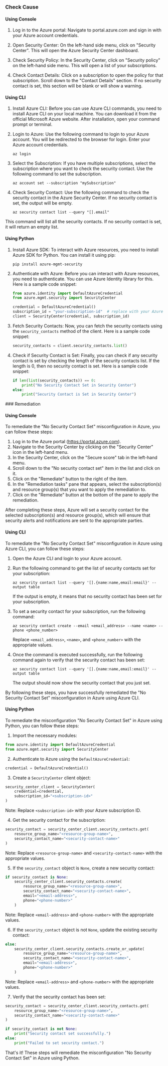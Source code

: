 

<Tabs><Tab title='Cause'>
### Check Cause

#### Using Console

1. Log in to the Azure portal: Navigate to portal.azure.com and sign in with your Azure account credentials.

2. Open Security Center: On the left-hand side menu, click on "Security Center". This will open the Azure Security Center dashboard.

3. Check Security Policy: In the Security Center, click on "Security policy" on the left-hand side menu. This will open a list of your subscriptions.

4. Check Contact Details: Click on a subscription to open the policy for that subscription. Scroll down to the "Contact Details" section. If no security contact is set, this section will be blank or will show a warning.

#### Using CLI

1. Install Azure CLI: Before you can use Azure CLI commands, you need to install Azure CLI on your local machine. You can download it from the official Microsoft Azure website. After installation, open your command prompt or terminal.

2. Login to Azure: Use the following command to login to your Azure account. You will be redirected to the browser for login. Enter your Azure account credentials.
   ```
   az login
   ```
3. Select the Subscription: If you have multiple subscriptions, select the subscription where you want to check the security contact. Use the following command to set the subscription.
   ```
   az account set --subscription "mySubscription"
   ```
4. Check Security Contact: Use the following command to check the security contact in the Azure Security Center. If no security contact is set, the output will be empty.
   ```
   az security contact list --query "[].email"
   ```
This command will list all the security contacts. If no security contact is set, it will return an empty list.

#### Using Python

1. Install Azure SDK: To interact with Azure resources, you need to install Azure SDK for Python. You can install it using pip:
   
   ```
   pip install azure-mgmt-security
   ```

2. Authenticate with Azure: Before you can interact with Azure resources, you need to authenticate. You can use Azure Identity library for this. Here is a sample code snippet:

   ```python
   from azure.identity import DefaultAzureCredential
   from azure.mgmt.security import SecurityCenter

   credential = DefaultAzureCredential()
   subscription_id = "your-subscription-id"  # replace with your Azure Subscription ID
   client = SecurityCenter(credential, subscription_id)
   ```

3. Fetch Security Contacts: Now, you can fetch the security contacts using the `security_contacts` method of the client. Here is a sample code snippet:

   ```python
   security_contacts = client.security_contacts.list()
   ```

4. Check if Security Contact is Set: Finally, you can check if any security contact is set by checking the length of the security contacts list. If the length is 0, then no security contact is set. Here is a sample code snippet:

   ```python
   if len(list(security_contacts)) == 0:
       print("No Security Contact Set in Security Center")
   else:
       print("Security Contact is Set in Security Center")
   ```

</Tab>

<Tab title='Remediation'>
### Remediation

#### Using Console

To remediate the "No Security Contact Set" misconfiguration in Azure, you can follow these steps:

1. Log in to the Azure portal (https://portal.azure.com).
2. Navigate to the Security Center by clicking on the "Security Center" icon in the left-hand menu.
3. In the Security Center, click on the "Secure score" tab in the left-hand menu.
4. Scroll down to the "No security contact set" item in the list and click on it.
5. Click on the "Remediate" button to the right of the item.
6. In the "Remediation tasks" pane that appears, select the subscription(s) and resource group(s) that you want to apply the remediation to.
7. Click on the "Remediate" button at the bottom of the pane to apply the remediation.

After completing these steps, Azure will set a security contact for the selected subscription(s) and resource group(s), which will ensure that security alerts and notifications are sent to the appropriate parties.

#### Using CLI

To remediate the "No Security Contact Set" misconfiguration in Azure using Azure CLI, you can follow these steps:

1. Open the Azure CLI and login to your Azure account.
2. Run the following command to get the list of security contacts set for your subscription:
   
   ```
   az security contact list --query '[].{name:name,email:email}' --output table
   ```

   If the output is empty, it means that no security contact has been set for your subscription.

3. To set a security contact for your subscription, run the following command:

   ```
   az security contact create --email <email_address> --name <name> --phone <phone_number>
   ```

   Replace `<email_address>`, `<name>`, and `<phone_number>` with the appropriate values.

4. Once the command is executed successfully, run the following command again to verify that the security contact has been set:

   ```
   az security contact list --query '[].{name:name,email:email}' --output table
   ```

   The output should now show the security contact that you just set.

By following these steps, you have successfully remediated the "No Security Contact Set" misconfiguration in Azure using Azure CLI.

#### Using Python

To remediate the misconfiguration "No Security Contact Set" in Azure using Python, you can follow these steps:

1. Import the necessary modules:

```python
from azure.identity import DefaultAzureCredential
from azure.mgmt.security import SecurityCenter
```

2. Authenticate to Azure using the `DefaultAzureCredential`:

```python
credential = DefaultAzureCredential()
```

3. Create a `SecurityCenter` client object:

```python
security_center_client = SecurityCenter(
    credential=credential,
    subscription_id="<subscription-id>"
)
```
Note: Replace `<subscription-id>` with your Azure subscription ID.

4. Get the security contact for the subscription:

```python
security_contact = security_center_client.security_contacts.get(
    resource_group_name="<resource-group-name>",
    security_contact_name="<security-contact-name>"
)
```
Note: Replace `<resource-group-name>` and `<security-contact-name>` with the appropriate values.

5. If the `security_contact` object is `None`, create a new security contact:

```python
if security_contact is None:
    security_center_client.security_contacts.create(
        resource_group_name="<resource-group-name>",
        security_contact_name="<security-contact-name>",
        email="<email-address>",
        phone="<phone-number>"
    )
```
Note: Replace `<email-address>` and `<phone-number>` with the appropriate values.

6. If the `security_contact` object is not `None`, update the existing security contact:

```python
else:
    security_center_client.security_contacts.create_or_update(
        resource_group_name="<resource-group-name>",
        security_contact_name="<security-contact-name>",
        email="<email-address>",
        phone="<phone-number>"
    )
```
Note: Replace `<email-address>` and `<phone-number>` with the appropriate values.

7. Verify that the security contact has been set:

```python
security_contact = security_center_client.security_contacts.get(
    resource_group_name="<resource-group-name>",
    security_contact_name="<security-contact-name>"
)

if security_contact is not None:
    print("Security contact set successfully.")
else:
    print("Failed to set security contact.")
```

That's it! These steps will remediate the misconfiguration "No Security Contact Set" in Azure using Python.


</Tab>
</Tabs>